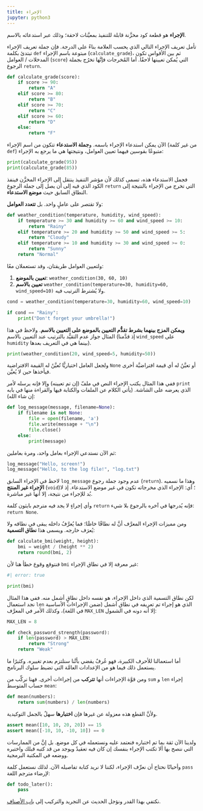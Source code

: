 ```yaml
---
title: الإجراء
jupyter: python3
---
```


**الإجراء** هو قطعة كود مخزَّنة قابلة للتنفيذ بمعيَّنات لاحقة؛ وذلك عبر استدعائه بالاسم.

تأمل تعريف الإجراء التالي الذي يحسب العلامة بناءً على الدرجة. فإن جملة تعريف الإجراء تبتدئ بكلمة `def` مبتوعة باسم الإجراء (`calculate_grade`)، ثم بين الأقواس تكون المدخلات / العوامل (`score`) التي يُمكن تعيينها لاحقًا. أما المُخرجات فإنَّها تخرُج بجملة الرجوع `return`.

```python
def calculate_grade(score):
    if score >= 90:
        return "A"
    elif score >= 80:
        return "B"
    elif score >= 70:
        return "C"
    elif score >= 60:
        return "D"
    else:
        return "F"
```

الآن يمكن استدعاء الإجراء باسمه. و**جملة الاستدعاء** تتكون من اسم الإجراء (من غير كلمة `def`) متبوعًا بقوسين فيهما تعيين العوامل، ونتيجتها هي ما يرجع به الإجراء:

```python
print(calculate_grade(95))
print(calculate_grade(85))
```

فجمل الاستدعاء هذه، تسمى كذلك لأن مؤشر التنفيذ ينتقل إلى الإجراء المخزَّن فينفذ الكود الذي فيه إلى أن يصل إلى جملة الرجوع `return` التي تخرج من الإجراء بالنتيجة إلى النطاق السابق حيث **موضع الاستدعاء**.

ولا تقتصر على عاملٍ واحد. بل **تتعدد العوامل**:

```python
def weather_condition(temperature, humidity, wind_speed):
    if temperature >= 30 and humidity >= 60 and wind_speed >= 10:
        return "Rainy"
    elif temperature >= 20 and humidity >= 50 and wind_speed >= 5:
        return "Cloudy"
    elif temperature >= 10 and humidity >= 30 and wind_speed >= 0:
        return "Sunny"
    return "Normal"
```

ولتعيين العوامل طريقتان، وقد تستعملان معًا:

1. **تعيين بالموضع**: `weather_condition(30, 60, 10)`
2. **تعيين بالاسم** `weather_condition(temperature=30, humidity=60, wind_speed=10)` ولا يُشترط الترتيب فيه.

```python
cond = weather_condition(temperature=30, humidity=60, wind_speed=10)

if cond == "Rainy":
    print("Don't forget your umbrella!")
```

**ويمكن المزج بينهما بشرط تقدُّم التعيين بالموضع على التعيين بالاسم**. ولاحظ في هذا المثال جواز عدم التقيُّد بالترتيب عند التعيين بالاسم (إذ قدَّمنا `wind_speed` على `humidity` بينما هي في التعريف بعدها).

```python
print(weather_condition(20, wind_speed=5, humidity=50))
```

ولجعل العامل اختياريًّا تُعيَّنُ له القيمة الافتراضية `None` أو تعيَّنُ له أي قيمة افتراضيَّة أخرى فيأخذها حين لا يُعيَّن.

ففي هذا المثال يكتب الإجراء النص في ملفّ (إن تم تعيينه) وإلا فإنه يرسله لأمر `print` الذي يعرضه على الشاشة. (يأتي الكلام عن الملفات والكتابة فيها والقراءة منها في بابه إن شاء الله):

```python
def log_message(message, filename=None):
    if filename is not None:
        file = open(filename, 'a')
        file.write(message + "\n")
        file.close()
    else:
        print(message)
```

ثم الآن نستدعي الإجراء بعامل واحد، ومرة بعاملين:

```python
log_message("Hello, screen!")
log_message("Hello, to the log file!", "log.txt")
```

لاحظ في الإجراء السابق `log_message` عدم وجود جملة رجوع (`return`). وهذا ما نسميه **الإجراء غير المنتج** (`void`)؛ أي: الإجراء الذي مخرجاته تكون في غير موضع الاستدعاء. إذ لا بُد للإجراء من نتيجة، إلا أنها غير مباشرة.

وأي إجراءٍ لا يجد فيه مترجم بايثون كلمة `return` فإنه يُدرجها في آخره بالرجوع بلا شيء: `return None`.

ومن مميزات الإجراء المعرَّف أنَّ له نطاقًا خاصًّا؛ فما يُعرَّفُ داخله يبقى في نطاقه ولا يُعرَف خارجه. ويسمى هذا **نطاق التسمية**:

```python
def calculate_bmi(weight, height):
    bmi = weight / (height ** 2)
    return round(bmi, 2)
```

فنتوقع وقوع خطأ هنا لأن `bmi` غير معرفة إلا في نطاق الإجراء:

```python
#| error: true

print(bmi)
```

لكن نطاق التسمية الذي داخل الإجراء، هو نفسه داخل نطاقٍ أشمل منه. ففي هذا المثال نجد استعمال `len` الذي هو إجراء تم تعريفه في نطاق أشمل (ضمن الإجراءات الأساسية في اللغة)، وكذلك الأمر في المعرَّف `MAX_LEN` إلا أنه دونه في الشمول:

```python
MAX_LEN = 8

def check_password_strength(password):
    if len(password) > MAX_LEN:
        return "Strong"
    return "Weak"
```

أما استعمالنا للأحرف الكبيرة، فهو عُرفٌ يقضي بأنَّنا سنلتزم بعدم تغييره. وكثيرًا ما يستعمل ذلك فيما هو من الإعدادات العامَّة التي تضبط سلوك البرنامج.

ومن قوَّة الإجراءات أنها **تتركب** من إجراءات أخرى. فهنا نركِّب من `sum` و `len` إجراء حساب المتوسط `mean`:

```python
def mean(numbers):
    return sum(numbers) / len(numbers)
```

ولأنَّ القطع هذه معزولة عن غيرها فإن **اختبارها** سهلٌ بالجمل التوكيدية.

```python
assert mean([10, 10, 20, 20]) == 15
assert mean([-10, 10, -10, 10]) == 0
```

ولدينا الآن ثقة بما تم اختباره فنعتمد عليه ونستعمله في كل موضع. بل إنَّ من الممارسات التي ننصح بها ألا تكتب الإجراء بنفسك إن كان فيه تعقيدٌ ويوجد من قد كتبه قبلك واختبره ووضعه في المكتبة البرمجية.

وأحيانًا نحتاج أن نعرِّف الإجراء، لكننا لا نريد كتابة تفاصيله الآن. لذلك نستعمل كلمة `pass` لإرضاء مترجم اللغة:

```python
def todo_later():
    pass
```

نكتفي بهذا القدر ونؤجل الحديث عن التجريد والتركيب إلى [باب الأصناف](14_classes.qmd).